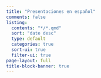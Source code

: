 ```yaml
---
title: "Presentaciones en español"
comments: false
listing:
  contents: "*/*.qmd"
  sort: "date desc"
  type: default
  categories: true
  sort-ui: true
  filter-ui: true
page-layout: full
title-block-banner: true
---
```



